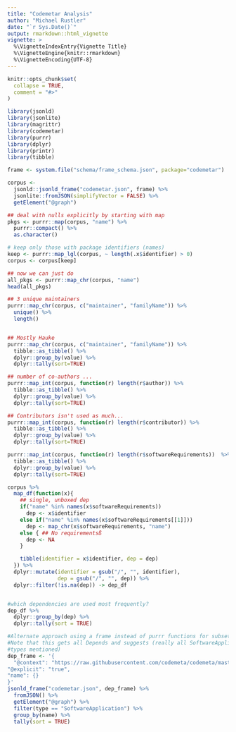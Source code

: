 ```yaml
---
title: "Codemetar Analysis"
author: "Michael Rustler"
date: "`r Sys.Date()`"
output: rmarkdown::html_vignette
vignette: >
  %\VignetteIndexEntry{Vignette Title}
  %\VignetteEngine{knitr::rmarkdown}
  %\VignetteEncoding{UTF-8}
---
```


```r
knitr::opts_chunk$set(
  collapse = TRUE,
  comment = "#>"
)
```


```r

library(jsonld)
library(jsonlite)
library(magrittr)
library(codemetar)
library(purrr)
library(dplyr)
library(printr)
library(tibble)

frame <- system.file("schema/frame_schema.json", package="codemetar")

corpus <-
  jsonld::jsonld_frame("codemetar.json", frame) %>%
  jsonlite::fromJSON(simplifyVector = FALSE) %>%
  getElement("@graph")

## deal with nulls explicitly by starting with map
pkgs <- purrr::map(corpus, "name") %>%
  purrr::compact() %>%
  as.character()

# keep only those with package identifiers (names)
keep <- purrr::map_lgl(corpus, ~ length(.x$identifier) > 0)
corpus <- corpus[keep]

## now we can just do
all_pkgs <- purrr::map_chr(corpus, "name")
head(all_pkgs)

## 3 unique maintainers
purrr::map_chr(corpus, c("maintainer", "familyName")) %>%
  unique() %>%
  length()


## Mostly Hauke
purrr::map_chr(corpus, c("maintainer", "familyName")) %>%
  tibble::as_tibble() %>%
  dplyr::group_by(value) %>%
  dplyr::tally(sort=TRUE)

## number of co-authors ...
purrr::map_int(corpus, function(r) length(r$author)) %>%
  tibble::as_tibble() %>%
  dplyr::group_by(value) %>%
  dplyr::tally(sort=TRUE)

## Contributors isn't used as much...
purrr::map_int(corpus, function(r) length(r$contributor)) %>%
  tibble::as_tibble() %>%
  dplyr::group_by(value) %>%
  dplyr::tally(sort=TRUE)

purrr::map_int(corpus, function(r) length(r$softwareRequirements))  %>%
  tibble::as_tibble() %>%
  dplyr::group_by(value) %>%
  dplyr::tally(sort=TRUE)

corpus %>%
  map_df(function(x){
    ## single, unboxed dep
    if("name" %in% names(x$softwareRequirements))
      dep <- x$identifier
    else if("name" %in% names(x$softwareRequirements[[1]]))
      dep <- map_chr(x$softwareRequirements, "name")
    else { ## No requirementsß
      dep <- NA
    }

    tibble(identifier = x$identifier, dep = dep)
  }) %>%
  dplyr::mutate(identifier = gsub("/", "", identifier),
                dep = gsub("/", "", dep)) %>%
  dplyr::filter(!is.na(dep)) -> dep_df


#which dependencies are used most frequently?
dep_df %>%
  dplyr::group_by(dep) %>%
  dplyr::tally(sort = TRUE)

#Alternate approach using a frame instead of purrr functions for subsetting the
#Note that this gets all Depends and suggests (really all SoftwareApplication
#types mentioned)
dep_frame <- '{
  "@context": "https://raw.githubusercontent.com/codemeta/codemeta/master/codemeta.jsonld",
"@explicit": "true",
"name": {}
}'
jsonld_frame("codemetar.json", dep_frame) %>%
  fromJSON() %>%
  getElement("@graph") %>%
  filter(type == "SoftwareApplication") %>%
  group_by(name) %>%
  tally(sort = TRUE)

```
